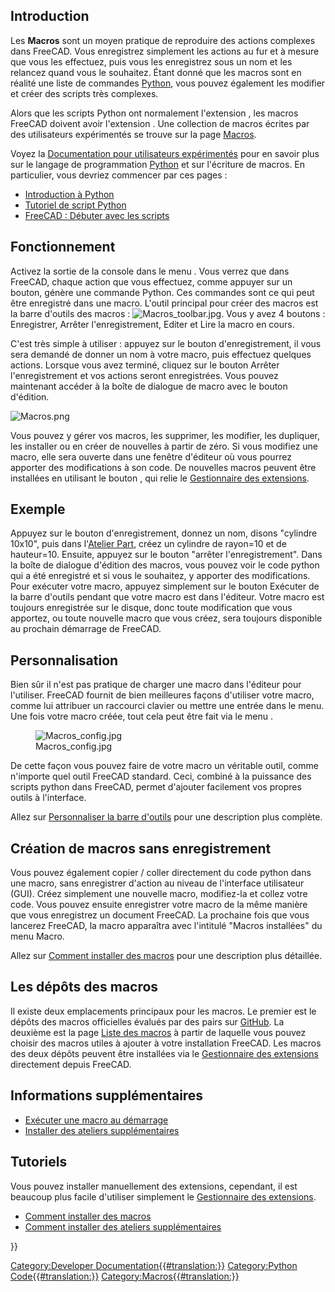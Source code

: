 <languages/>

{{Docnav/fr
|[[Scripting_and_macros/fr|Scripts et macros]]
|[[Scripts/fr|Scripts]]
}}

{{TOCright}}

== Introduction ==

Les '''Macros''' sont un moyen pratique de reproduire des actions complexes dans FreeCAD. Vous enregistrez simplement les actions au fur et à mesure que vous les effectuez, puis vous les enregistrez sous un nom et les relancez quand vous le souhaitez. Étant donné que les macros sont en réalité une liste de commandes [[Python/fr|Python]], vous pouvez également les modifier et créer des scripts très complexes.

Alors que les scripts Python ont normalement l'extension {{incode|.py}}, les macros FreeCAD doivent avoir l'extension {{incode|.FCMacro}}. Une collection de macros écrites par des utilisateurs expérimentés se trouve sur la page [[Macros_recipes/fr|Macros]].

Voyez la [[Power_users_hub/fr|Documentation pour utilisateurs expérimentés]] pour en savoir plus sur le langage de programmation [[Python/fr|Python]] et sur l'écriture de macros. En particulier, vous devriez commencer par ces pages :
* [[Introduction_to_Python/fr|Introduction à Python]]
* [[Python_scripting_tutorial/fr|Tutoriel de script Python]]
* [[FreeCAD_Scripting_Basics/fr|FreeCAD : Débuter avec les scripts]]

<span id="How_it_works"></span>
==Fonctionnement==

Activez la sortie de la console dans le menu {{MenuCommand|Edition → Préférences → Python → Macro → Montrer les commandes du script dans la console Python}}. Vous verrez que dans FreeCAD, chaque action que vous effectuez, comme appuyer sur un bouton, génère une commande Python. Ces commandes sont ce qui peut être enregistré dans une macro. L'outil principal pour créer des macros est la barre d'outils des macros : [[Image:Macros_toolbar.jpg]]. Vous y avez 4 boutons : Enregistrer, Arrêter l'enregistrement, Editer et Lire la macro en cours.

C'est très simple à utiliser : appuyez sur le bouton d'enregistrement, il vous sera demandé de donner un nom à votre macro, puis effectuez quelques actions. Lorsque vous avez terminé, cliquez sur le bouton Arrêter l'enregistrement et vos actions seront enregistrées. Vous pouvez maintenant accéder à la boîte de dialogue de macro avec le bouton d'édition.

[[Image:Macros.png]]
{{Caption|Interface listant les macros disponibles dans le système}}

Vous pouvez y gérer vos macros, les supprimer, les modifier, les dupliquer, les installer ou en créer de nouvelles à partir de zéro. Si vous modifiez une macro, elle sera ouverte dans une fenêtre d'éditeur où vous pourrez apporter des modifications à son code. De nouvelles macros peuvent être installées en utilisant le bouton {{button|Extensions...}}, qui relie le [[Std_AddonMgr/fr|Gestionnaire des extensions]].

<span id="Example"></span>
== Exemple ==

Appuyez sur le bouton d'enregistrement, donnez un nom, disons "cylindre 10x10", puis dans l'[[Part_Workbench/fr|Atelier Part]], créez un cylindre de rayon=10 et de hauteur=10. Ensuite, appuyez sur le bouton "arrêter l'enregistrement". Dans la boîte de dialogue d'édition des macros, vous pouvez voir le code python qui a été enregistré et si vous le souhaitez, y apporter des modifications. Pour exécuter votre macro, appuyez simplement sur le bouton Exécuter de la barre d'outils pendant que votre macro est dans l'éditeur. Votre macro est toujours enregistrée sur le disque, donc toute modification que vous apportez, ou toute nouvelle macro que vous créez, sera toujours disponible au prochain démarrage de FreeCAD.

<span id="Customizing"></span>
==Personnalisation==

Bien sûr il n'est pas pratique de charger une macro dans l'éditeur pour l'utiliser. FreeCAD fournit de bien meilleures façons d'utiliser votre macro, comme lui attribuer un raccourci clavier ou mettre une entrée dans le menu. Une fois votre macro créée, tout cela peut être fait via le menu {{MenuCommand|Outils → Personnaliser}}.

[[Image:Macros config.jpg]]

De cette façon vous pouvez faire de votre macro un véritable outil, comme n'importe quel outil FreeCAD standard. Ceci, combiné à la puissance des scripts python dans FreeCAD, permet d'ajouter facilement vos propres outils à l'interface.

Allez sur [[Customize_Toolbars/fr|Personnaliser la barre d'outils]] pour une description plus complète.

<span id="Creating_macros_without_recording"></span>
==Création de macros sans enregistrement==

Vous pouvez également copier / coller directement du code python dans une macro, sans enregistrer d'action au niveau de l'interface utilisateur (GUI). Créez simplement une nouvelle macro, modifiez-la et collez votre code. Vous pouvez ensuite enregistrer votre macro de la même manière que vous enregistrez un document FreeCAD. La prochaine fois que vous lancerez FreeCAD, la macro apparaîtra avec l'intitulé "Macros installées" du menu Macro.

Allez sur [[How_to_install_macros/fr|Comment installer des macros]] pour une description plus détaillée.

<span id="Macro_repositories"></span>
==Les dépôts des macros==

Il existe deux emplacements principaux pour les macros. Le premier est le dépôts des macros officielles évalués par des pairs sur [https://github.com/FreeCAD/FreeCAD-macros GitHub]. La deuxième est la page [[Macros_recipes/fr|Liste des macros]] à partir de laquelle vous pouvez choisir des macros utiles à ajouter à votre installation FreeCAD. Les macros des deux dépôts peuvent être installées via le [[Std_AddonMgr/fr|Gestionnaire des extensions]] directement depuis FreeCAD.

<span id="Additional_information"></span>
== Informations supplémentaires ==

* [[Macro_at_Startup/fr|Exécuter une macro au démarrage]]
* [[Installing_more_workbenches/fr|Installer des ateliers supplémentaires]]

<span id="Tutorials"></span>
== Tutoriels ==

Vous pouvez installer manuellement des extensions, cependant, il est beaucoup plus facile d'utiliser simplement le [[Std_AddonMgr/fr|Gestionnaire des extensions]].
* [[How_to_install_macros/fr|Comment installer des macros]]
* [[How_to_install_additional_workbenches/fr|Comment installer des ateliers supplémentaires]]


{{Docnav/fr
|[[Scripting_and_macros/fr|Scripts et macros]]
|[[Scripts/fr|Scripts]]
}}

{{Powerdocnavi{{#translation:}}}}
[[Category:Developer Documentation{{#translation:}}]]
[[Category:Python Code{{#translation:}}]]
[[Category:Macros{{#translation:}}]]